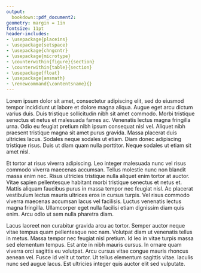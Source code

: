 ```yaml
---
output:
  bookdown::pdf_document2:
geometry: margin = 1in
fontsize: 11pt
header-includes:
- \usepackage{placeins}
- \usepackage{setspace}
- \usepackage{chngcntr}
- \usepackage{microtype}
- \counterwithin{figure}{section}
- \counterwithin{table}{section}
- \usepackage{float}
- \usepackage{amsmath}
- \renewcommand{\contentsname}{}
---
```


\linespread{1}\selectfont

\begin{centering}

\normalsize

University of Washington

\vspace{0.25 cm}

{\bf Abstract}

\vspace{0.25 cm}

On Preventing Crime in New York City: \break
Photo Journalism and Web-based Super Powers

\vspace{0.25 cm}

Peter Parker

\vspace{0.25 cm}

Chair of the Supervisory Committee:\break
Professor Jane K. Doe\break
Department of Environmental and Occupational Health Sciences

\end{centering}

\vspace{1 cm}

\linespread{1}\selectfont

\setlength{\parindent}{0em}

Lorem ipsum dolor sit amet, consectetur adipiscing elit, sed do eiusmod tempor incididunt ut labore et dolore magna aliqua. Augue eget arcu dictum varius duis. Duis tristique sollicitudin nibh sit amet commodo. Morbi tristique senectus et netus et malesuada fames ac. Venenatis lectus magna fringilla urna. Odio eu feugiat pretium nibh ipsum consequat nisl vel. Aliquet nibh praesent tristique magna sit amet purus gravida. Massa placerat duis ultricies lacus. Sodales neque sodales ut etiam. Diam donec adipiscing tristique risus. Duis ut diam quam nulla porttitor. Neque sodales ut etiam sit amet nisl.

Et tortor at risus viverra adipiscing. Leo integer malesuada nunc vel risus commodo viverra maecenas accumsan. Tellus molestie nunc non blandit massa enim nec. Risus ultricies tristique nulla aliquet enim tortor at auctor. Vitae sapien pellentesque habitant morbi tristique senectus et netus et. Mattis aliquam faucibus purus in massa tempor nec feugiat nisl. Ac placerat vestibulum lectus mauris ultrices eros in cursus turpis. Vel risus commodo viverra maecenas accumsan lacus vel facilisis. Luctus venenatis lectus magna fringilla. Ullamcorper eget nulla facilisi etiam dignissim diam quis enim. Arcu odio ut sem nulla pharetra diam.

Lacus laoreet non curabitur gravida arcu ac tortor. Semper auctor neque vitae tempus quam pellentesque nec nam. Volutpat diam ut venenatis tellus in metus. Massa tempor nec feugiat nisl pretium. Id leo in vitae turpis massa sed elementum tempus. Est ante in nibh mauris cursus. In ornare quam viverra orci sagittis eu volutpat. Arcu cursus vitae congue mauris rhoncus aenean vel. Fusce id velit ut tortor. Ut tellus elementum sagittis vitae. Iaculis nunc sed augue lacus. Est ultricies integer quis auctor elit sed vulputate.
